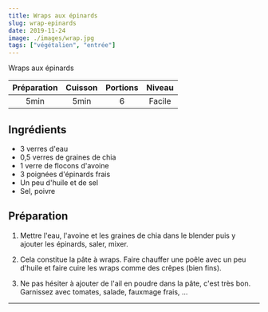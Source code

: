 ```yaml
---
title: Wraps aux épinards
slug: wrap-epinards
date: 2019-11-24
image: ./images/wrap.jpg
tags: ["végétalien", "entrée"]
---
```


<StyledParagraph>Wraps aux épinards</StyledParagraph>

| Préparation | Cuisson | Portions | Niveau |
| :-: | :-: | :-: | :-: |
| 5min | 5min | 6 | Facile |

## Ingrédients
- <ListItem>3 verres d'eau</ListItem>
- <ListItem>0,5 verres de graines de chia</ListItem>
- <ListItem>1 verre de flocons d'avoine</ListItem>
- <ListItem>3 poignées d'épinards frais</ListItem>
- <ListItem>Un peu d'huile et de sel</ListItem>
- <ListItem>Sel, poivre</ListItem>


## Préparation

1. Mettre l'eau, l'avoine et les graines de chia dans le blender puis y ajouter les épinards, saler, mixer.

2. Cela constitue la pâte à wraps. Faire chauffer une poêle avec un peu d'huile et faire cuire les wraps comme des crêpes (bien fins).

3. Ne pas hésiter à ajouter de l'ail en poudre dans la pâte, c'est très bon. Garnissez avec tomates, salade, fauxmage frais, ...

---
